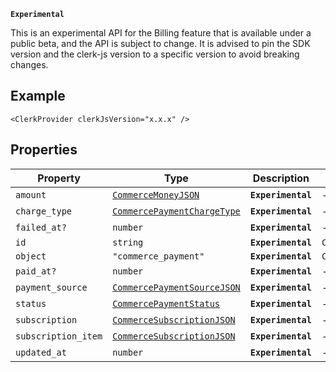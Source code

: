 **`Experimental`**

This is an experimental API for the Billing feature that is available under a public beta, and the API is subject to change.
It is advised to pin the SDK version and the clerk-js version to a specific version to avoid breaking changes.

## Example

```tsx
<ClerkProvider clerkJsVersion="x.x.x" />
```

## Properties

| Property                                           | Type                                                            | Description        | Overrides                  |
| -------------------------------------------------- | --------------------------------------------------------------- | ------------------ | -------------------------- |
| <a id="amount"></a> `amount`                       | [`CommerceMoneyJSON`](commerce-money-json.mdx)                  | **`Experimental`** | -                          |
| <a id="charge_type"></a> `charge_type`             | [`CommercePaymentChargeType`](commerce-payment-charge-type.mdx) | **`Experimental`** | -                          |
| <a id="failed_at"></a> `failed_at?`                | `number`                                                        | **`Experimental`** | -                          |
| <a id="id"></a> `id`                               | `string`                                                        | **`Experimental`** | `ClerkResourceJSON.id`     |
| <a id="object"></a> `object`                       | `"commerce_payment"`                                            | **`Experimental`** | `ClerkResourceJSON.object` |
| <a id="paid_at"></a> `paid_at?`                    | `number`                                                        | **`Experimental`** | -                          |
| <a id="payment_source"></a> `payment_source`       | [`CommercePaymentSourceJSON`](commerce-payment-source-json.mdx) | **`Experimental`** | -                          |
| <a id="status"></a> `status`                       | [`CommercePaymentStatus`](commerce-payment-status.mdx)          | **`Experimental`** | -                          |
| <a id="subscription"></a> `subscription`           | [`CommerceSubscriptionJSON`](commerce-subscription-json.mdx)    | **`Experimental`** | -                          |
| <a id="subscription_item"></a> `subscription_item` | [`CommerceSubscriptionJSON`](commerce-subscription-json.mdx)    | **`Experimental`** | -                          |
| <a id="updated_at"></a> `updated_at`               | `number`                                                        | **`Experimental`** | -                          |

